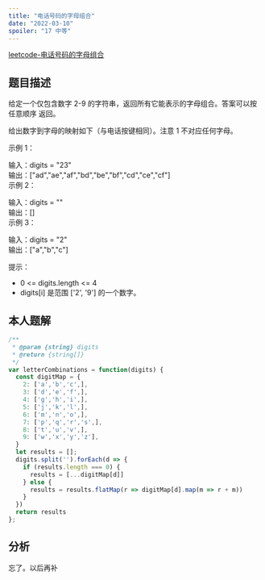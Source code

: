 ```yaml
---
title: "电话号码的字母组合"
date: "2022-03-10"
spoiler: "17 中等"
---
```


[leetcode-电话号码的字母组合](https://leetcode.cn/problems/letter-combinations-of-a-phone-number/description/)

## 题目描述

给定一个仅包含数字 2-9 的字符串，返回所有它能表示的字母组合。答案可以按 任意顺序 返回。  
  
给出数字到字母的映射如下（与电话按键相同）。注意 1 不对应任何字母。  
  
  
示例 1：  
  
输入：digits = "23"  
输出：["ad","ae","af","bd","be","bf","cd","ce","cf"]  
示例 2：  
  
输入：digits = ""  
输出：[]  
示例 3：  
  
输入：digits = "2"  
输出：["a","b","c"]  
   
  
提示：  
  
* 0 \<= digits.length \<= 4  
* digits[i] 是范围 ['2', '9'] 的一个数字。  

## 本人题解

```javascript
/**
 * @param {string} digits
 * @return {string[]}
 */
var letterCombinations = function(digits) {
  const digitMap = {
    2: ['a','b','c',],
    3: ['d','e','f',],
    4: ['g','h','i',],
    5: ['j','k','l',],
    6: ['m','n','o',],
    7: ['p','q','r','s',],
    8: ['t','u','v',],
    9: ['w','x','y','z'],
  }
  let results = [];
  digits.split('').forEach(d => {
    if (results.length === 0) {
      results = [...digitMap[d]]
    } else {
      results = results.flatMap(r => digitMap[d].map(m => r + m))
    }
  })
  return results
};
```

## 分析

忘了。以后再补